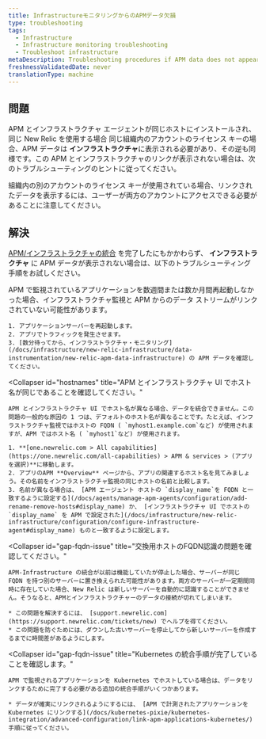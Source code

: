 ```yaml
---
title: InfrastructureモニタリングからのAPMデータ欠損
type: troubleshooting
tags:
  - Infrastructure
  - Infrastructure monitoring troubleshooting
  - Troubleshoot infrastructure
metaDescription: Troubleshooting procedures if APM data does not appear in your infrastructure monitoring UI in New Relic.
freshnessValidatedDate: never
translationType: machine
---
```


## 問題

APM とインフラストラクチャ エージェントが同じホストにインストールされ、同じ New Relic を使用する場合 <InlinePopover type="licenseKey"/>同じ組織内のアカウントのライセンス キーの場合、APM データは **インフラストラクチャ**に表示される必要があり、その逆も同様です。この APM とインフラストラクチャのリンクが表示されない場合は、次のトラブルシューティングのヒントに従ってください。

組織内の別のアカウントのライセンス キーが使用されている場合、リンクされたデータを表示するには、ユーザーが両方のアカウントにアクセスできる必要があることに注意してください。

## 解決

[APM/インフラストラクチャの統合](/docs/infrastructure/new-relic-infrastructure/data-instrumentation/new-relic-apm-data-infrastructure) を完了したにもかかわらず、 **インフラストラクチャ** に APM データが表示されない場合は、以下のトラブルシューティング手順をお試しください。

<CollapserGroup>
  <Collapser
    id="restart-app-server"
    title="アプリサーバーを再起動します。"
  >
    APM で監視されているアプリケーションを数週間または数か月間再起動しなかった場合、インフラストラクチャ監視と APM からのデータ ストリームがリンクされていない可能性があります。

    1. アプリケーションサーバーを再起動します。
    2. アプリでトラフィックを発生させます。
    3. [数分待ってから、インフラストラクチャ・モニタリング](/docs/infrastructure/new-relic-infrastructure/data-instrumentation/new-relic-apm-data-infrastructure) の APM データを確認してください。
  </Collapser>

  <Collapser
    id="hostnames"
    title="APM とインフラストラクチャ UI でホスト名が同じであることを確認してください。"
  >
    APM とインフラストラクチャ UI でホスト名が異なる場合、データを統合できません。この問題の一般的な原因の 1 つは、デフォルトのホスト名が異なることです。たとえば、インフラストラクチャ監視ではホストの FQDN ( `myhost1.example.com`など) が使用されますが、APM ではホスト名 ( `myhost1`など) が使用されます。

    1. **[one.newrelic.com > All capabilities](https://one.newrelic.com/all-capabilities) > APM & services > (アプリを選択)**に移動します。
    2. アプリのAPM **Overview** ページから、アプリの関連するホスト名を見てみましょう。その名前をインフラストラクチャ監視の同じホストの名前と比較します。
    3. 名前が異なる場合は、 [APM エージェント ホストの `display_name`を FQDN と一致するように設定する](/docs/agents/manage-apm-agents/configuration/add-rename-remove-hosts#display_name) か、 [インフラストラクチャ UI でホストの `display_name` を APM で設定された](/docs/infrastructure/new-relic-infrastructure/configuration/configure-infrastructure-agent#display_name) ものと一致するように設定します。
  </Collapser>

  <Collapser
    id="gap-fqdn-issue"
    title="交換用ホストのFQDN認識の問題を確認してください。"
  >
    APM-Infrastructure の統合が以前は機能していたが停止した場合、サーバーが同じ FQDN を持つ別のサーバーに置き換えられた可能性があります。両方のサーバーが一定期間同時に存在していた場合、New Relic は新しいサーバーを自動的に認識することができません。そうなると、APMとインフラストラクチャーのデータの接続が切れてしまいます。

    * この問題を解決するには、 [support.newrelic.com](https://support.newrelic.com/tickets/new) でヘルプを得てください。
    * この問題を防ぐためには、ダウンした古いサーバーを停止してから新しいサーバーを作成するまでに時間差があるようにします。
  </Collapser>

  <Collapser
    id="gap-fqdn-issue"
    title="Kubernetes の統合手順が完了していることを確認します。"
  >
    APM で監視されるアプリケーションを Kubernetes でホストしている場合は、データをリンクするために完了する必要がある追加の統合手順がいくつかあります。

    * データが確実にリンクされるようにするには、 [APM で計測されたアプリケーションを Kubernetes にリンクする](/docs/kubernetes-pixie/kubernetes-integration/advanced-configuration/link-apm-applications-kubernetes/)手順に従ってください。
  </Collapser>
</CollapserGroup>